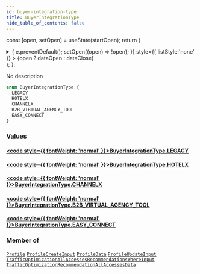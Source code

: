```yaml
---
id: buyer-integration-type
title: BuyerIntegrationType
hide_table_of_contents: false
---
```






const [open, setOpen] = useState(startOpen);
return (
<details {...(open ? { open: true } : {})} className="details" style={{ border:'none', boxShadow:'none', background:'var(--ifm-background-color)' }}>
<summary
onClick={(e) => {
e.preventDefault();
setOpen((open) => !open);
}}
style={{ listStyle:'none' }} >
{open ? dataOpen : dataClose}
</summary>
{open && children}
</details>
);
};

No description

```graphql
enum BuyerIntegrationType {
  LEGACY
  HOTELX
  CHANNELX
  B2B_VIRTUAL_AGENCY_TOOL
  EASY_CONNECT
}
```

### Values

#### [<code style={{ fontWeight: 'normal' }}>BuyerIntegrationType.<b>LEGACY</b></code>](#)

>

#### [<code style={{ fontWeight: 'normal' }}>BuyerIntegrationType.<b>HOTELX</b></code>](#)

>

#### [<code style={{ fontWeight: 'normal' }}>BuyerIntegrationType.<b>CHANNELX</b></code>](#)

>

#### [<code style={{ fontWeight: 'normal' }}>BuyerIntegrationType.<b>B2B_VIRTUAL_AGENCY_TOOL</b></code>](#)

>

#### [<code style={{ fontWeight: 'normal' }}>BuyerIntegrationType.<b>EASY_CONNECT</b></code>](#)

>

### Member of

[`Profile`](/api/objects/profile) <Badge class="badge badge--secondary" text="object"/><Bullet />[`ProfileCreateInput`](/api/inputs/profile-create-input) <Badge class="badge badge--secondary" text="input"/><Bullet />[`ProfileData`](/api/objects/profile-data) <Badge class="badge badge--secondary" text="object"/><Bullet />[`ProfileUpdateInput`](/api/inputs/profile-update-input) <Badge class="badge badge--secondary" text="input"/><Bullet />[`TrafficOptimizationAllAccessesRecommendationsWhereInput`](/api/inputs/traffic-optimization-all-accesses-recommendations-where-input) <Badge class="badge badge--secondary" text="input"/><Bullet />[`TrafficOptimizationRecommendationAllAccessesData`](/api/objects/traffic-optimization-recommendation-all-accesses-data) <Badge class="badge badge--secondary" text="object"/>
